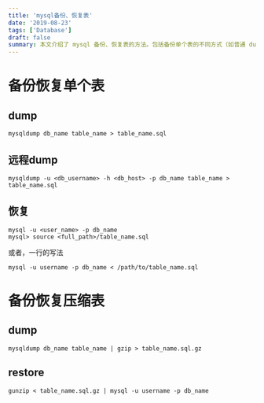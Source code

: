 ```yaml
---
title: 'mysql备份、恢复表'
date: '2019-08-23'
tags: ['Database']
draft: false
summary: 本文介绍了 mysql 备份、恢复表的方法。包括备份单个表的不同方式（如普通 dump、远程 dump）及恢复语句，还提及备份恢复压缩表的相关操作（dump 时压缩、restore 时解压），方便用户进行数据库表管理。 
---
```


# 备份恢复单个表
## dump
```
mysqldump db_name table_name > table_name.sql
```
## 远程dump
```
mysqldump -u <db_username> -h <db_host> -p db_name table_name > table_name.sql
```
## 恢复
```
mysql -u <user_name> -p db_name
mysql> source <full_path>/table_name.sql
```
或者，一行的写法
```
mysql -u username -p db_name < /path/to/table_name.sql
```

# 备份恢复压缩表
## dump
```
mysqldump db_name table_name | gzip > table_name.sql.gz
```
## restore
```
gunzip < table_name.sql.gz | mysql -u username -p db_name
```